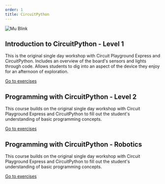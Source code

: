 ```yaml
---
order: 1
title: CircuitPython
---
```


![Mu Blink](../../../images/circuitpython/mu.png)

## Introduction to CircuitPython - Level 1

This is the original single day workshop with Circuit Playground Express and CircuitPython. Includes an overview of the board's sensors and lights through code. Allows students to dig into an aspect of the device they enjoy for an afternoon of exploration.

[Go to exercises](/exercises/en-US/circuitpython/level-1/)

## Programming with CircuitPython - Level 2

This course builds on the original single day workshop with Circuit Playground Express and CircuitPython to fill out the student's understanding of basic programming concepts.

[Go to exercises](/exercises/en-US/circuitircuitpython/level-2/)

## Programming with CircuitPython - Robotics

This course builds on the original single day workshop with Circuit Playground Express and CircuitPython to fill out the student's understanding of basic programming concepts.

[Go to exercises](/exercises/en-US/circuitircuitpython/robotics/)
